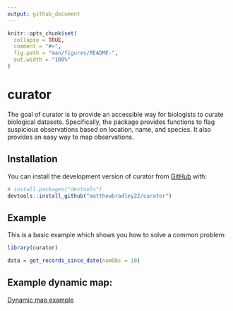 ```yaml
---
output: github_document
---
```


<!-- README.md is generated from README.Rmd. Please edit that file -->

```r
knitr::opts_chunk$set(
  collapse = TRUE,
  comment = "#>",
  fig.path = "man/figures/README-",
  out.width = "100%"
)
```

# curator

<!-- badges: start -->
<!-- badges: end -->

The goal of curator is to provide an accessible way for biologists to curate biological datasets.
Specifically, the package provides functions to flag suspicious observations based on location,
name, and species. It also provides an easy way to map observations.

## Installation

You can install the development version of curator from [GitHub](https://github.com/) with:

``` r
# install.packages("devtools")
devtools::install_github("matthewbradley22/curator")
```

## Example

This is a basic example which shows you how to solve a common problem:

```r
library(curator)

data = get_records_since_date(numObs = 10)

```

## Example dynamic map:

[Dynamic map example](https://matthewbradley22.github.io/curator/curatorExample.html){target="_blank"}

